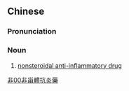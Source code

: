 {{also|非甾体抗炎药}}
==Chinese==
{{zh-forms|s=非甾体抗炎药}}

===Pronunciation===
{{zh-pron
|m=fēizāitǐkàngyányào
|cat=n
}}

===Noun===
{{zh-noun}}

# [[nonsteroidal anti-inflammatory drug]]

[[Category:zh:Pharmacology|非00非甾體抗炎藥]]